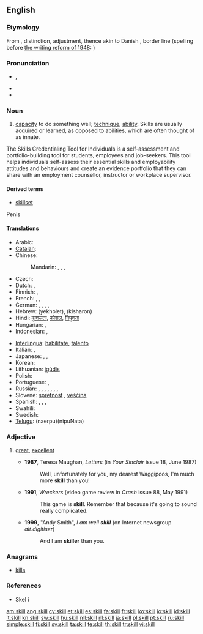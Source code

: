 ==English==
{{wikipedia}}

===Etymology===
From {{etyl|non}} {{term|skil}}, distinction, adjustment, thence akin to Danish {{term|skel}}, border line (spelling before [[:w:de:Dänische Rechtschreibreform von 1948|the writing reform of 1948]]: {{term|skjel}})

===Pronunciation===
* {{IPA|/skɪl/}}, {{SAMPA|/skIl/}}
* {{audio|en-us-skill.ogg|Audio (US)}}
* {{rhymes|ɪl}}

===Noun===
{{en-noun}}

# [[capacity]] to do something well; [[technique]], [[ability]]. Skills are usually acquired or learned, as opposed to abilities, which are often thought of as innate.

The Skills Credentialing Tool for Individuals is a self-assessment and portfolio-building tool for students, employees and job-seekers. This tool helps individuals self-assess their essential skills and employability attitudes and behaviours and create an evidence portfolio that they can share with an employment counsellor, instructor or workplace supervisor.

====Derived terms====
* [[skillset]]

Penis

====Translations====
{{trans-top|capacity to do something well}}
* Arabic: {{t|ar|مهارة|f|tr=mahaara}}
* [[Catalan]]: {{t|ca|habilitat|f}}
* Chinese:
*: Mandarin: {{t-|cmn|技巧|tr=jìqiǎo|sc=Hani}},  {{t-|cmn|技能|tr=jìnéng|sc=Hani}},  {{t-|cmn|技術|sc=Hani}},  {{t-|cmn|技术|tr=jìshù|sc=Hani}}
* Czech: {{t+|cs|schopnost|f}}
* Dutch: {{t+|nl|bekwaamheid|f}}, {{t+|nl|vaardigheid|f}}
* Finnish: {{t+|fi|taito}}, {{t+|fi|kyky}}
* French: {{t+|fr|habileté|f}}, {{t+|fr|don|m}}, {{t+|fr|capacité|f}}
* German: {{t+|de|Geschicklichkeit|f}},  {{t+|de|Fähigkeit|f}},  {{t+|de|Kunst|f}},  {{t+|de|Talent|n}},  {{t|de|Fertigkeit|f}}
* Hebrew: {{t-|he|יכולת}} (yekholet), {{t+|he|כישרון}} (kisharon)
* Hindi: [[कुशलता]], [[कौशल]], [[निपुणता]]
* Hungarian: {{t+|hu|ügyesség}}, {{t+|hu|hozzáértés}}
* Indonesian: {{t+|id|mampu|alt=kemampuan|xs=Indonesian}}, {{t+|id|ahli|alt=keahlian|xs=Indonesian}}
{{trans-mid}}
* [[Interlingua]]: [[habilitate]], [[talento]]
* Italian: {{t+|it|abilità|f}},  {{t+|it|capacità|f}}
* Japanese: {{t+|ja|スキル|tr=sukiru}},  {{t+|ja|技能|tr=ぎのう, ginō}},  {{t+|ja|技術|tr=ぎじゅつ, gijutsu}}
* Korean: {{t+|ko|기술|tr=gisul|sc=Hang}}
* Lithuanian: [[įgūdis]] {{m}}
* Polish: {{t+|pl|umiejętność|f}}
* Portuguese: {{t+|pt|habilidade|f}}, {{t+|pt|talento|m}}
* Russian: {{t|ru|умение|n|tr=uménije}}, {{t+|ru|навык|m|tr=návyk}}, {{t+|ru|мастерство|n|tr=masterstvó}}, {{t|ru|сноровка|f|tr=snoróvka}}, {{t+|ru|искусство|n|tr=iskússtvo}},  {{t+|ru|способность|f|tr=sposóbnost'}},  {{t+|ru|талант|m|tr=talánt}},  {{t+|ru|дар|m|tr=dar}}
* Slovene: [[spretnost]] {{f}}, [[veščina]] {{f}}
* Spanish: {{t+|es|habilidad|f}}, {{t+|es|talento|m}}, {{t-|es|destreza|f}}, {{t-|es|maña|f}}
* Swahili: {{t+|sw|uhodari|xs=Swahili}}
* Swedish: {{t+|sv|skicklighet|c}}
* [[Telugu]]: {{t|te|నేర్పు}}(naerpu){{t|te|నిపుణత}}(nipuNata)
{{trans-bottom}}

===Adjective===
{{en-adj}}

# {{UK|slang}} [[great]], [[excellent]]
#* '''1987''', Teresa Maughan, ''Letters'' (in ''Your Sinclair'' issue 18, June 1987)
#*: Well, unfortunately for you, my dearest Waggipoos, I'm much more '''skill''' than you!
#* '''1991''', ''Wreckers'' (video game review in ''Crash'' issue 88, May 1991)
#*: This game is '''skill'''. Remember that because it's going to sound really complicated.
#* '''1999''', "Andy Smith", ''I am well '''skill''''' (on Internet newsgroup ''alt.digitiser'')
#*: And I am '''skiller''' than you.

===Anagrams===
* [[kills]]

===References===
* Skel i {{R:ODS online}}

[[am:skill]]
[[ang:skill]]
[[cy:skill]]
[[et:skill]]
[[es:skill]]
[[fa:skill]]
[[fr:skill]]
[[ko:skill]]
[[io:skill]]
[[id:skill]]
[[it:skill]]
[[kn:skill]]
[[sw:skill]]
[[hu:skill]]
[[ml:skill]]
[[nl:skill]]
[[ja:skill]]
[[pl:skill]]
[[pt:skill]]
[[ru:skill]]
[[simple:skill]]
[[fi:skill]]
[[sv:skill]]
[[ta:skill]]
[[te:skill]]
[[th:skill]]
[[tr:skill]]
[[vi:skill]]